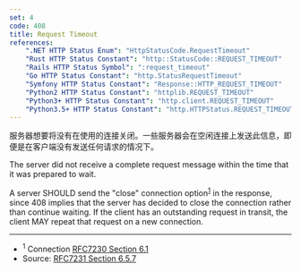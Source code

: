 ```yaml
---
set: 4
code: 408
title: Request Timeout
references:
    ".NET HTTP Status Enum": "HttpStatusCode.RequestTimeout"
    "Rust HTTP Status Constant": "http::StatusCode::REQUEST_TIMEOUT"
    "Rails HTTP Status Symbol": ":request_timeout"
    "Go HTTP Status Constant": "http.StatusRequestTimeout"
    "Symfony HTTP Status Constant": "Response::HTTP_REQUEST_TIMEOUT"
    "Python2 HTTP Status Constant": "httplib.REQUEST_TIMEOUT"
    "Python3+ HTTP Status Constant": "http.client.REQUEST_TIMEOUT"
    "Python3.5+ HTTP Status Constant": "http.HTTPStatus.REQUEST_TIMEOUT"
---
```


<CodeTitle code={code} title={title} />

服务器想要将没有在使用的连接关闭。一些服务器会在空闲连接上发送此信息，即便是在客户端没有发送任何请求的情况下。

The server did not receive a complete request message within the time that it was prepared to wait.

A server SHOULD send the "close" connection option<sup>[1](#ref-1)</sup> in the response, since 408 implies that the server has decided to close the connection rather than continue waiting. If the client has an outstanding request in transit, the client MAY repeat that request on a new connection.

---

* <span id="ref-1"><sup>1</sup> Connection [RFC7230 Section 6.1][2]</span>
* Source: [RFC7231 Section 6.5.7][1]

[1]: <https://tools.ietf.org/html/rfc7231#section-6.5.7>
[2]: <https://tools.ietf.org/html/rfc7230#section-6.1>
